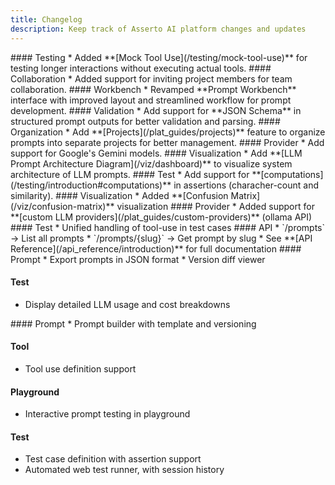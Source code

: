 ```yaml
---
title: Changelog
description: Keep track of Asserto AI platform changes and updates
---
```


<Update label="2025-08-25" description="Mock Tool Use">
  #### Testing
  * Added **[Mock Tool Use](/testing/mock-tool-use)** for testing longer interactions without executing actual tools.
</Update>

<Update label="2025-08-10" description="Project Member Invites">
  #### Collaboration
  * Added support for inviting project members for team collaboration.
</Update>

<Update label="2025-08-05" description="Prompt Workbench UI Revamp">
  #### Workbench
  * Revamped **Prompt Workbench** interface with improved layout and streamlined workflow for prompt development.
</Update>

<Update label="2025-07-22" description="Prompt Structured Output">
  #### Validation
  * Add support for **JSON Schema** in structured prompt outputs for better validation and parsing.
</Update>

<Update label="2025-07-15" description="Projects">
  #### Organization
  * Add **[Projects](/plat_guides/projects)** feature to organize prompts into separate projects for better management.
</Update>

<Update label="2025-07-02" description="Google's Gemini">
  #### Provider
  * Add support for Google's Gemini models.
</Update>

<Update label="2025-06-16" description="Dashboard">
  #### Visualization
  * Add **[LLM Prompt Architecture Diagram](/viz/dashboard)** to visualize system architecture of LLM prompts.
</Update>

<Update label="2025-06-13" description="Computations">
  #### Test
  * Add support for **[computations](/testing/introduction#computations)** in assertions (characher-count and similarity).
</Update>

<Update label="2025-06-06" description="Confusion Matrix">
  #### Visualization
  * Added **[Confusion Matrix](/viz/confusion-matrix)** visualization
</Update>

<Update label="2025-05-26" description="Custom Providers">
  #### Provider
  * Added support for **[custom LLM providers](/plat_guides/custom-providers)** (ollama API)
</Update>

<Update label="2025-05-19" description="Tools testing">
  #### Test
  * Unified handling of tool-use in test cases
</Update>

<Update label="2025-05-12" description="API Launch">
  #### API
  * `/prompts` → List all prompts
  * `/prompts/{slug}` → Get prompt by slug
  * See **[API Reference](/api_reference/introduction)** for full documentation
</Update>

<Update label="2025-05-05" description="Export & details">
  #### Prompt
  * Export prompts in JSON format
  * Version diff viewer

  #### Test
  * Display detailed LLM usage and cost breakdowns
</Update>

<Update label="2025-04-28" description="First Beta Release">
  #### Prompt
  * Prompt builder with template and versioning

  #### Tool
  * Tool use definition support

  #### Playground
  * Interactive prompt testing in playground

  #### Test
  * Test case definition with assertion support
  * Automated web test runner, with session history
</Update>

